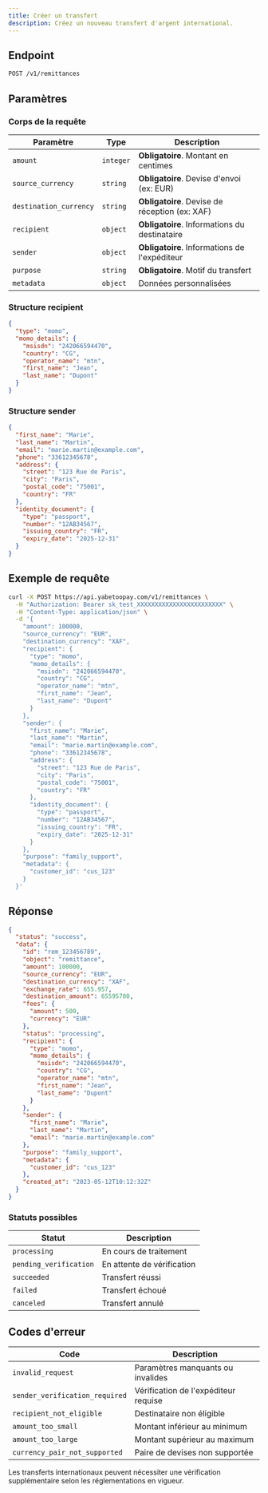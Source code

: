 ```yaml
---
title: Créer un transfert
description: Créez un nouveau transfert d'argent international.
---
```


## Endpoint

```bash
POST /v1/remittances
```

## Paramètres

### Corps de la requête

| Paramètre | Type | Description |
|-----------|------|-------------|
| `amount` | `integer` | **Obligatoire**. Montant en centimes |
| `source_currency` | `string` | **Obligatoire**. Devise d'envoi (ex: EUR) |
| `destination_currency` | `string` | **Obligatoire**. Devise de réception (ex: XAF) |
| `recipient` | `object` | **Obligatoire**. Informations du destinataire |
| `sender` | `object` | **Obligatoire**. Informations de l'expéditeur |
| `purpose` | `string` | **Obligatoire**. Motif du transfert |
| `metadata` | `object` | Données personnalisées |

### Structure recipient

```json
{
  "type": "momo",
  "momo_details": {
    "msisdn": "242066594470",
    "country": "CG",
    "operator_name": "mtn",
    "first_name": "Jean",
    "last_name": "Dupont"
  }
}
```

### Structure sender

```json
{
  "first_name": "Marie",
  "last_name": "Martin",
  "email": "marie.martin@example.com",
  "phone": "33612345678",
  "address": {
    "street": "123 Rue de Paris",
    "city": "Paris",
    "postal_code": "75001",
    "country": "FR"
  },
  "identity_document": {
    "type": "passport",
    "number": "12AB34567",
    "issuing_country": "FR",
    "expiry_date": "2025-12-31"
  }
}
```

## Exemple de requête

```bash
curl -X POST https://api.yabetoopay.com/v1/remittances \
  -H "Authorization: Bearer sk_test_XXXXXXXXXXXXXXXXXXXXXXXX" \
  -H "Content-Type: application/json" \
  -d '{
    "amount": 100000,
    "source_currency": "EUR",
    "destination_currency": "XAF",
    "recipient": {
      "type": "momo",
      "momo_details": {
        "msisdn": "242066594470",
        "country": "CG",
        "operator_name": "mtn",
        "first_name": "Jean",
        "last_name": "Dupont"
      }
    },
    "sender": {
      "first_name": "Marie",
      "last_name": "Martin",
      "email": "marie.martin@example.com",
      "phone": "33612345678",
      "address": {
        "street": "123 Rue de Paris",
        "city": "Paris",
        "postal_code": "75001",
        "country": "FR"
      },
      "identity_document": {
        "type": "passport",
        "number": "12AB34567",
        "issuing_country": "FR",
        "expiry_date": "2025-12-31"
      }
    },
    "purpose": "family_support",
    "metadata": {
      "customer_id": "cus_123"
    }
  }'
```

## Réponse

```json
{
  "status": "success",
  "data": {
    "id": "rem_123456789",
    "object": "remittance",
    "amount": 100000,
    "source_currency": "EUR",
    "destination_currency": "XAF",
    "exchange_rate": 655.957,
    "destination_amount": 65595700,
    "fees": {
      "amount": 500,
      "currency": "EUR"
    },
    "status": "processing",
    "recipient": {
      "type": "momo",
      "momo_details": {
        "msisdn": "242066594470",
        "country": "CG",
        "operator_name": "mtn",
        "first_name": "Jean",
        "last_name": "Dupont"
      }
    },
    "sender": {
      "first_name": "Marie",
      "last_name": "Martin",
      "email": "marie.martin@example.com"
    },
    "purpose": "family_support",
    "metadata": {
      "customer_id": "cus_123"
    },
    "created_at": "2023-05-12T10:12:32Z"
  }
}
```

### Statuts possibles

| Statut | Description |
|--------|-------------|
| `processing` | En cours de traitement |
| `pending_verification` | En attente de vérification |
| `succeeded` | Transfert réussi |
| `failed` | Transfert échoué |
| `canceled` | Transfert annulé |

## Codes d'erreur

| Code | Description |
|------|-------------|
| `invalid_request` | Paramètres manquants ou invalides |
| `sender_verification_required` | Vérification de l'expéditeur requise |
| `recipient_not_eligible` | Destinataire non éligible |
| `amount_too_small` | Montant inférieur au minimum |
| `amount_too_large` | Montant supérieur au maximum |
| `currency_pair_not_supported` | Paire de devises non supportée |

<Note>
  Les transferts internationaux peuvent nécessiter une vérification supplémentaire
  selon les réglementations en vigueur.
</Note>
